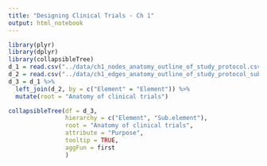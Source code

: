 ```yaml
---
title: "Designing Clinical Trials - Ch 1"
output: html_notebook
---
```


```r
library(plyr)
library(dplyr)
library(collapsibleTree)
d_1 = read.csv("../data/ch1_nodes_anatomy_outline_of_study_protocol.csv")
d_2 = read.csv("../data/ch1_edges_anatomy_outline_of_study_protocol_subelements.csv")
d_3 = d_1 %>%
  left_join(d_2, by = c("Element" = "Element")) %>%
  mutate(root = "Anatomy of clinical trials")

collapsibleTree(df = d_3, 
                hierarchy = c("Element", "Sub.element"), 
                root = "Anatomy of clinical trials",
                attribute = "Purpose",
                tooltip = TRUE,
                aggFun = first
                )



```

